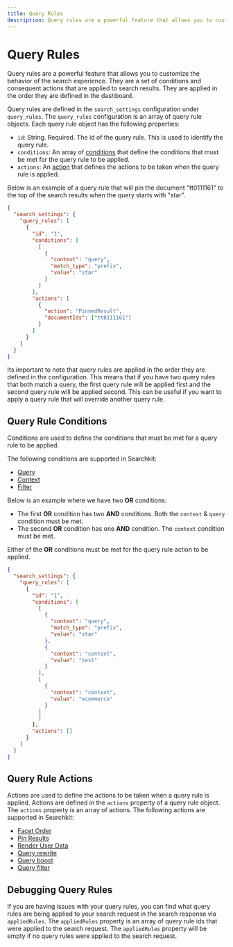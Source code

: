 ```yaml
---
title: Query Rules
description: Query rules are a powerful feature that allows you to customize the behavior of the search experience.
---
```


# Query Rules

Query rules are a powerful feature that allows you to customize the behavior of the search experience. They are a set of conditions and consequent actions that are applied to search results. They are applied in the order they are defined in the dashboard.

Query rules are defined in the `search_settings` configuration under `query_rules`. The `query_rules` configuration is an array of query rule objects. Each query rule object has the following properties:

  * `id`: String. Required. The id of the query rule. This is used to identify the query rule.
  * `conditions`: An array of [conditions](#query-rule-conditions) that define the conditions that must be met for the query rule to be applied.
  * `actions`: An [action](#query-rule-actions) that defines the actions to be taken when the query rule is applied.

Below is an example of a query rule that will pin the document "tt0111161" to the top of the search results when the query starts with "star".

```json
{
  "search_settings": {
    "query_rules": [
      {
        "id": "1",
        "conditions": [
          [
            {
              "context": "query",
              "match_type": "prefix",
              "value": "star"
            }
          ]
        ],
        "actions": [
          {
            "action": "PinnedResult",
            "documentIds": ["tt0111161"]
          }
        ]
      }
    ]
  }
}
```

Its important to note that query rules are applied in the order they are defined in the configuration. This means that if you have two query rules that both match a query, the first query rule will be applied first and the second query rule will be applied second. This can be useful if you want to apply a query rule that will override another query rule.
  
## Query Rule Conditions

Conditions are used to define the conditions that must be met for a query rule to be applied.

The following conditions are supported in Searchkit:

- [Query](/docs/guides/query-rules/conditions/query)
- [Context](/docs/guides/query-rules/conditions/context)
- [Filter](/docs/guides/query-rules/conditions/filters)

Below is an example where we have two **OR** conditions:
* The first **OR** condition has two **AND** conditions. Both the `context` & `query` condition must be met.
* The second **OR** condition has one **AND** condition. The `context` condition must be met.

Either of the **OR** conditions must be met for the query rule action to be applied.

```json
{
  "search_settings": {
    "query_rules": [
      {
        "id": "1",
        "conditions": [
          [
            {
              "context": "query",
              "match_type": "prefix",
              "value": "star"
            },
            {
              "context": "context",
              "value": "test"
            }
          ],
          [
            {
              "context": "context",
              "value": "ecommerce"
            }
          ]
          ]
        ],
        "actions": []
      }
    ]
  }
}
```

## Query Rule Actions

Actions are used to define the actions to be taken when a query rule is applied. Actions are defined in the `actions` property of a query rule object. The `actions` property is an array of actions. The following actions are supported in Searchkit:

- [Facet Order](/docs/guides/query-rules/actions/facet-order)
- [Pin Results](/docs/guides/query-rules/actions/pin-result)
- [Render User Data](/docs/guides/query-rules/actions/render-user-data)
- [Query rewrite](/docs/guides/query-rules/actions/query-rewrite)
- [Query boost](/docs/guides/query-rules/actions/query-boost)
- [Query filter](/docs/guides/query-rules/actions/query-filter)

## Debugging Query Rules

If you are having issues with your query rules, you can find what query rules are being applied to your search request in the search response via `appliedRules`. The `appliedRules` property is an array of query rule ids that were applied to the search request. The `appliedRules` property will be empty if no query rules were applied to the search request.
